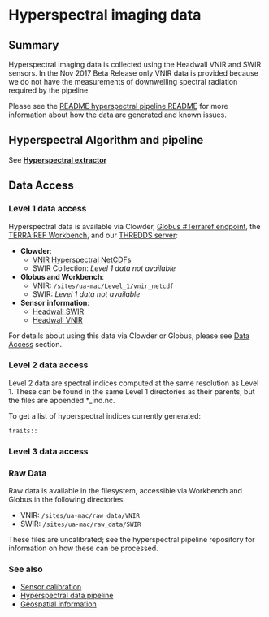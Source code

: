 # Hyperspectral imaging data

## Summary

Hyperspectral imaging data is collected using the Headwall VNIR and SWIR sensors. In the Nov 2017 Beta Release only VNIR data is provided because we do not have the measurements of downwelling spectral radiation required by the pipeline.

Please see the [README hyperspectral pipeline README](https://github.com/terraref/extractors-hyperspectral/tree/v1.0) for more information about how the data are generated and known issues.

## Hyperspectral Algorithm and pipeline

See [**Hyperspectral extractor**](https://github.com/terraref/extractors-hyperspectral)

## Data Access

### Level 1 data access

Hyperspectral data is available via Clowder, [Globus \#Terraref endpoint](https://www.globus.org/), the [TERRA REF Workbench](https://workbench.terraref.org), and our [THREDDS server](https://terraref.ncsa.illinois.edu/thredds):

* **Clowder**:
  * [VNIR Hyperspectral NetCDFs](https://terraref.ncsa.illinois.edu/clowder/collection/5a0cc7e64f0ca87e15ba3163)
  * SWIR Collection: _Level 1 data not available_
* **Globus and Workbench**:
  * VNIR: `/sites/ua-mac/Level_1/vnir_netcdf`
  * SWIR: _Level 1 data not available_
* **Sensor information**:
  * [Headwall SWIR](https://terraref.ncsa.illinois.edu/clowder/datasets/5873a79e4f0cad7d81319f5f) 
  * [Headwall VNIR](https://terraref.ncsa.illinois.edu/clowder/datasets/5873a7bb4f0cad7d8131a0b7) 

For details about using this data via Clowder or Globus, please see [Data Access](https://github.com/terraref/documentation/tree/56f669dc870b3c3921bfc029914545574e70f8df/how-to-access-data.md) section.

### Level 2 data access

Level 2 data are spectral indices computed at the same resolution as Level 1. These can be found in the same Level 1 directories as their parents, but the files are appended \*\_ind.nc.

To get a list of hyperspectral indices currently generated:

```text
traits::
```

### Level 3 data access

### Raw Data

Raw data is available in the filesystem, accessible via Workbench and Globus in the following directories:

* VNIR: `/sites/ua-mac/raw_data/VNIR`
* SWIR: `/sites/ua-mac/raw_data/SWIR`

These files are uncalibrated; see the hyperspectral pipeline repository for information on how these can be processed.

### See also

* [Sensor calibration](../../scientific-objectives-and-experimental-design/protocols/sensor-calibration.md)
* [Hyperspectral data pipeline](../../technical-documentation/data-product-creation/hyperspectral-data.md)
* [Geospatial information](geospatial-information.md)

